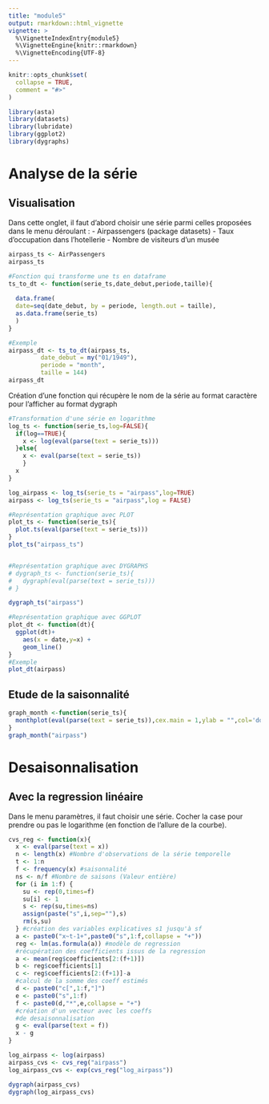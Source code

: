 ---
title: "module5"
output: rmarkdown::html_vignette
vignette: >
  %\VignetteIndexEntry{module5}
  %\VignetteEngine{knitr::rmarkdown}
  %\VignetteEncoding{UTF-8}
---

```{r, include = FALSE}
knitr::opts_chunk$set(
  collapse = TRUE,
  comment = "#>"
)
```

```{r setup}
library(asta)
library(datasets)
library(lubridate)
library(ggplot2)
library(dygraphs)
```

# Analyse de la série

## Visualisation

Dans cette onglet, il faut d'abord choisir une série parmi celles proposées dans le menu déroulant : 
- Airpassengers (package datasets)
- Taux d'occupation dans l'hotellerie
- Nombre de visiteurs d'un musée


```{r}
airpass_ts <- AirPassengers
airpass_ts

#Fonction qui transforme une ts en dataframe
ts_to_dt <- function(serie_ts,date_debut,periode,taille){
  
  data.frame(
  date=seq(date_debut, by = periode, length.out = taille),
  as.data.frame(serie_ts)
  )
}

#Exemple
airpass_dt <- ts_to_dt(airpass_ts,
         date_debut = my("01/1949"),
         periode = "month",
         taille = 144)
airpass_dt

```

Création d'une fonction qui récupère le nom de la série au format caractère pour l'afficher au format dygraph

```{r}
#Transformation d'une série en logarithme
log_ts <- function(serie_ts,log=FALSE){
  if(log==TRUE){
    x <- log(eval(parse(text = serie_ts)))
  }else{
    x <- eval(parse(text = serie_ts))
    }
  x
}

log_airpass <- log_ts(serie_ts = "airpass",log=TRUE)
airpass <- log_ts(serie_ts = "airpass",log = FALSE)

```


```{r}

#Représentation graphique avec PLOT
plot_ts <- function(serie_ts){
  plot.ts(eval(parse(text = serie_ts)))
}
plot_ts("airpass_ts")


#Représentation graphique avec DYGRAPHS
# dygraph_ts <- function(serie_ts){
#   dygraph(eval(parse(text = serie_ts)))
# }

dygraph_ts("airpass")

#Représentation graphique avec GGPLOT
plot_dt <- function(dt){
  ggplot(dt)+
    aes(x = date,y=x) +
    geom_line()
}
#Exemple
plot_dt(airpass)

```

## Etude de la saisonnalité

```{r}
graph_month <-function(serie_ts){
  monthplot(eval(parse(text = serie_ts)),cex.main = 1,ylab = "",col='dodgerblue',col.base = 'indianred',lwd.base = 3)
}
graph_month("airpass")
```
# Desaisonnalisation

## Avec la regression linéaire

Dans le menu paramètres, il faut choisir une série. Cocher la case pour prendre ou pas le logarithme (en fonction de l'allure de la courbe). 

```{r}
cvs_reg <- function(x){
  x <- eval(parse(text = x))
  n <- length(x) #Nombre d'observations de la série temporelle
  t <- 1:n
  f <- frequency(x) #saisonnalité
  ns <- n/f #Nombre de saisons (Valeur entière)
  for (i in 1:f) {
    su <- rep(0,times=f)
    su[i] <- 1
    s <- rep(su,times=ns)
    assign(paste("s",i,sep=""),s)
    rm(s,su)
  } #création des variables explicatives s1 jusqu'à sf
  a <- paste0("x~t-1+",paste0("s",1:f,collapse = "+"))
  reg <- lm(as.formula(a)) #modèle de regression
  #récupération des coefficients issus de la regression
  a <- mean(reg$coefficients[2:(f+1)])
  b <- reg$coefficients[1]
  c <- reg$coefficients[2:(f+1)]-a
  #calcul de la somme des coeff estimés
  d <- paste0("c[",1:f,"]")
  e <- paste0("s",1:f)
  f <- paste0(d,"*",e,collapse = "+")
  #création d'un vecteur avec les coeffs
  #de desaisonnalisation
  g <- eval(parse(text = f))
  x - g
}

log_airpass <- log(airpass)
airpass_cvs <- cvs_reg("airpass")
log_airpass_cvs <- exp(cvs_reg("log_airpass"))

dygraph(airpass_cvs)
dygraph(log_airpass_cvs)
```

